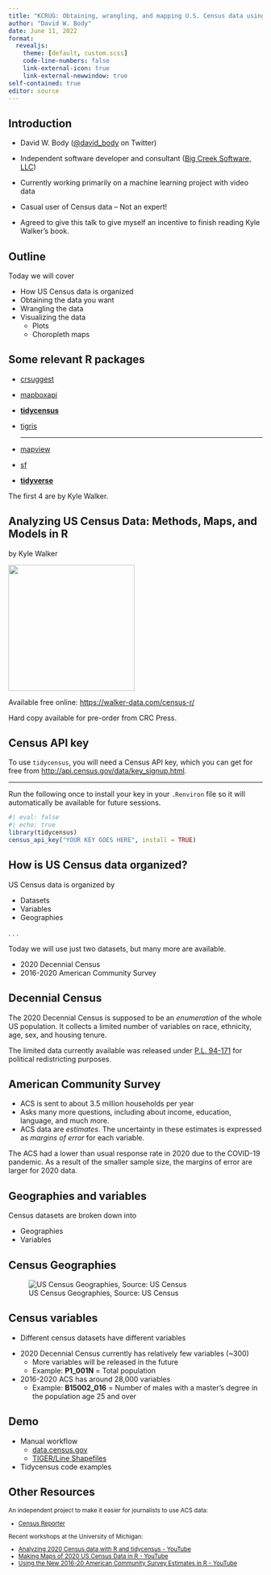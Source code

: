 ```yaml
---
title: "KCRUG: Obtaining, wrangling, and mapping U.S. Census data using tidycensus"
author: "David W. Body"
date: June 11, 2022
format:
  revealjs:
    theme: [default, custom.scss]
    code-line-numbers: false
    link-external-icon: true
    link-external-newwindow: true
self-contained: true
editor: source
---
```


## Introduction

-   David W. Body ([\@david_body](https://twitter.com/david_body){.external target="_blank"} on Twitter)

::: incremental
-   Independent software developer and consultant ([Big Creek Software, LLC](https://www.bigcreek.com/){.external target="_blank"})

-   Currently working primarily on a machine learning project with video data

-   Casual user of Census data -- Not an expert!

-   Agreed to give this talk to give myself an incentive to finish reading Kyle Walker's book.
:::

## Outline

Today we will cover

-   How US Census data is organized
-   Obtaining the data you want
-   Wrangling the data
-   Visualizing the data
    -   Plots
    -   Choropleth maps

## Some relevant R packages

-   [crsuggest](https://github.com/walkerke/crsuggest){.external target="_blank"}

-   [mapboxapi](https://walker-data.com/mapboxapi/){.external target="_blank"}

-   [**tidycensus**](https://walker-data.com/tidycensus/){.external target="_blank"}

-   [tigris](https://github.com/walkerke/tigris){.external target="_blank"}

    <hr/>

-   [mapview](https://r-spatial.github.io/mapview/){.external target="_blank"}

-   [sf](https://r-spatial.github.io/sf/){.external target="_blank"}

-   [**tidyverse**](https://www.tidyverse.org/){.external target="_blank"}

The first 4 are by Kyle Walker.

## Analyzing US Census Data: Methods, Maps, and Models in R

by Kyle Walker

![](book_cover.png){height="250px"}

Available free online: [https://walker-data.com/census-r/](https://walker-data.com/census-r/){.external target="_blank"}

Hard copy available for pre-order from CRC Press.

## Census API key

To use `tidycensus`, you will need a Census API key, which you can get for free from [http://api.census.gov/data/key_signup.html](http://api.census.gov/data/key_signup.html){.external target="_blank"}.

<hr/>

Run the following once to install your key in your `.Renviron` file so it will automatically be available for future sessions.

```r
#| eval: false
#| echo: true
library(tidycensus)
census_api_key("YOUR KEY GOES HERE", install = TRUE)
```

## How is US Census data organized?

US Census data is organized by

-   Datasets
-   Variables
-   Geographies

. . .

Today we will use just two datasets, but many more are available.

-   2020 Decennial Census
-   2016-2020 American Community Survey

## Decennial Census

The 2020 Decennial Census is supposed to be an *enumeration* of the whole US population. It collects a limited number of variables on race, ethnicity, age, sex, and housing tenure.

::: callout-note
The limited data currently available was released under [P.L. 94-171](https://www.census.gov/programs-surveys/decennial-census/about/rdo/summary-files.html){.external target="_blank"} for political redistricting purposes.
:::

## American Community Survey

-   ACS is sent to about 3.5 million households per year
-   Asks many more questions, including about income, education, language, and much more.
-   ACS data are *estimates*. The uncertainty in these estimates is expressed as *margins of error* for each variable.

::: callout-note
The ACS had a lower than usual response rate in 2020 due to the COVID-19 pandemic. As a result of the smaller sample size, the margins of error are larger for 2020 data.
:::

## Geographies and variables

Census datasets are broken down into

-   Geographies
-   Variables

## Census Geographies

![US Census Geographies, Source: US Census](census-geographies.png)

## Census variables

-   Different census datasets have different variables

::: incremental
-   2020 Decennial Census currently has relatively few variables (\~300)
    -   More variables will be released in the future
    -   Example: **P1_001N** = Total population
-   2016-2020 ACS has around 28,000 variables
    -   Example: **B15002_016** = Number of males with a master's degree in the population age 25 and over
:::

## Demo

-   Manual workflow
    -   [data.census.gov](https://data.census.gov){.external target="_blank"}
    -   [TIGER/Line Shapefiles](https://www.census.gov/geographies/mapping-files/time-series/geo/tiger-line-file.html){.external target="_blank"}
-   Tidycensus code examples

## Other Resources

::: {#resources style="font-size: smaller"}
An independent project to make it easier for journalists to use ACS data:

-   [Census Reporter](https://censusreporter.org/){.external target="_blank"}

Recent workshops at the University of Michigan:

-   [Analyzing 2020 Census data with R and tidycensus - YouTube](https://www.youtube.com/watch?v=u2m90iPOPto){.external target="_blank"}
-   [Making Maps of 2020 US Census Data in R - YouTube](https://www.youtube.com/watch?v=KMOTZij9qhU){.external target="_blank"}
-   [Using the New 2016-20 American Community Survey Estimates in R - YouTube](https://www.youtube.com/watch?v=hJ8OycTvQXM){.external target="_blank"}
:::
